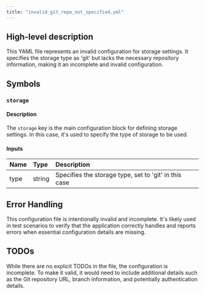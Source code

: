 ```yaml
---
title: "invalid_git_repo_not_specified.yml"
---
```


## High-level description
This YAML file represents an invalid configuration for storage settings. It specifies the storage type as 'git' but lacks the necessary repository information, making it an incomplete and invalid configuration.

## Symbols

### `storage`
#### Description
The `storage` key is the main configuration block for defining storage settings. In this case, it's used to specify the type of storage to be used.

#### Inputs
| Name | Type | Description |
|:-----|:-----|:------------|
| type | string | Specifies the storage type, set to 'git' in this case |

## Error Handling
This configuration file is intentionally invalid and incomplete. It's likely used in test scenarios to verify that the application correctly handles and reports errors when essential configuration details are missing.

## TODOs
While there are no explicit TODOs in the file, the configuration is incomplete. To make it valid, it would need to include additional details such as the Git repository URL, branch information, and potentially authentication details.